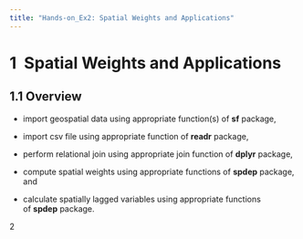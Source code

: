 ```yaml
---
title: "Hands-on_Ex2: Spatial Weights and Applications"
---
```


# **1  Spatial Weights and Applications**

## **1.1 Overview**

-   import geospatial data using appropriate function(s) of **sf** package,

-   import csv file using appropriate function of **readr** package,

-   perform relational join using appropriate join function of **dplyr** package,

-   compute spatial weights using appropriate functions of **spdep** package, and

-   calculate spatially lagged variables using appropriate functions of **spdep** package.

2
